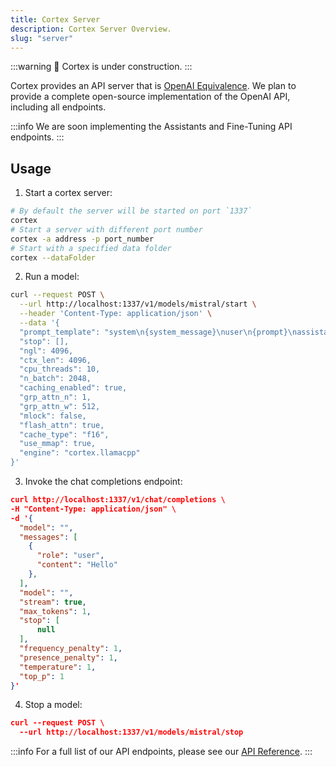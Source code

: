 ```yaml
---
title: Cortex Server
description: Cortex Server Overview.
slug: "server"
---
```



:::warning
🚧 Cortex is under construction.
:::

Cortex provides an API server that is [OpenAI Equivalence](https://platform.openai.com/docs/api-reference/introduction). We plan to provide a complete open-source implementation of the OpenAI API, including all endpoints.

:::info
We are soon implementing the Assistants and Fine-Tuning API endpoints.
:::

## Usage
1. Start a cortex server:
```bash
# By default the server will be started on port `1337`
cortex
# Start a server with different port number
cortex -a address -p port_number
# Start with a specified data folder
cortex --dataFolder
```
2. Run a model:
```sh
curl --request POST \
  --url http://localhost:1337/v1/models/mistral/start \
  --header 'Content-Type: application/json' \
  --data '{
  "prompt_template": "system\n{system_message}\nuser\n{prompt}\nassistant",
  "stop": [],
  "ngl": 4096,
  "ctx_len": 4096,
  "cpu_threads": 10,
  "n_batch": 2048,
  "caching_enabled": true,
  "grp_attn_n": 1,
  "grp_attn_w": 512,
  "mlock": false,
  "flash_attn": true,
  "cache_type": "f16",
  "use_mmap": true,
  "engine": "cortex.llamacpp"
}'
```
3. Invoke the chat completions endpoint:
```json
curl http://localhost:1337/v1/chat/completions \
-H "Content-Type: application/json" \
-d '{
  "model": "",
  "messages": [
    {
      "role": "user",
      "content": "Hello"
    },
  ],
  "model": "",
  "stream": true,
  "max_tokens": 1,
  "stop": [
      null
  ],
  "frequency_penalty": 1,
  "presence_penalty": 1,
  "temperature": 1,
  "top_p": 1
}'
```
4. Stop a model:
```json
curl --request POST \
  --url http://localhost:1337/v1/models/mistral/stop
```

:::info
For a full list of our API endpoints, please see our [API Reference](https://cortex.so/api-reference).
:::